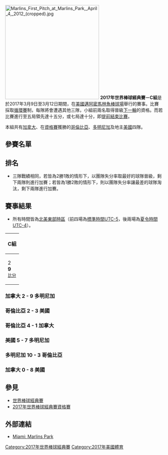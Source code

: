 [[File:Marlins_First_Pitch_at_Marlins_Park,_April_4,_2012_(cropped).jpg|300px]]
{{Main|2017年世界棒球經典賽}}
'''2017年世界棒球經典賽－C組'''是於2017年3月9日至3月12日期間，在[[美國|美國]][[邁阿密|邁阿密]][[馬林魚棒球場|馬林魚棒球場]]舉行的賽事。比賽採取[[循環賽|循環賽]]制，每隊將會遭遇其他三隊，小組前兩名取得晉級[[2017年世界棒球經典賽－F組|下一輪]]的資格。而若比賽進行至五局領先達十五分，或七局達十分，即[[提前結束比賽|提前結束比賽]]。

本組共有[[加拿大棒球代表隊|加拿大]]、在[[2017年世界棒球經典賽資格賽|資格賽]]獲勝的[[哥倫比亞棒球代表隊|哥倫比亞]]、[[多明尼加棒球代表隊|多明尼加]]及地主[[美國棒球代表隊|美國]]四隊。

== 參賽名單 ==
{{main|2017年世界棒球經典賽參賽名單 (C組)}}

== 排名 ==
* 三隊戰績相同，若皆為2勝1敗的情形下，以團隊失分率取最好的球隊晉級，剩下兩隊則進行加賽；若皆為1勝2敗的情形下，則以團隊失分率讓最差的球隊淘汰，剩下兩隊進行加賽。
{{2017年世界棒球經典賽－C組}}

== 賽事結果 ==
* 所有時間皆為[[北美東部時區|北美東部時區]]（前四場為[[標準時間|標準時間]][[UTC-5|UTC-5]]，後兩場為[[夏令時間|夏令時間]][[UTC-4|UTC-4]]）。

{| class=wikitable
|-
!colspan=6|C組
|-
|{{bb|CAN}} 2<br>'''{{bb|DOM}} 9'''<br><small>[[#加拿大_2_-_9_多明尼加|比分]]</small>
|{{bb|COL}} 2<br>'''{{bb|USA}} 3''' <small>(F/10)</small><br><small>[[#哥倫比亞_2_-_3_美國|比分]]</small>
|'''{{bb|COL}} 4'''<br>{{bb|CAN}} 1<br><small>[[#哥倫比亞_4_-_1_加拿大|比分]]</small>
|{{bb|USA}} 5<br>'''{{bb|DOM}} 7'''<br><small>[[#美國_5_-_7_多明尼加|比分]]</small>
|'''{{bb|DOM}} 10'''<br>{{bb|COL}} 3 <small>(F/11)</small><br><small>[[#多明尼加_10_-_3_哥倫比亞|比分]]</small>
|{{bb|CAN}} 0<br>'''{{bb|USA}} 8'''<br><small>[[#加拿大_0_-_8_美國|比分]]</small>
|}

=== 加拿大 2 - 9 多明尼加 ===
{{2017年世界棒球經典賽C組－加拿大 vs. 多明尼加}}

=== 哥倫比亞 2 - 3 美國 ===
{{2017年世界棒球經典賽C組－哥倫比亞 vs. 美國}}

=== 哥倫比亞 4 - 1 加拿大 ===
{{2017年世界棒球經典賽C組－哥倫比亞 vs. 加拿大}}

=== 美國 5 - 7 多明尼加 ===
{{2017年世界棒球經典賽C組－美國 vs. 多明尼加}}

=== 多明尼加 10 - 3 哥倫比亞 ===
{{2017年世界棒球經典賽C組－多明尼加 vs. 哥倫比亞}}

=== 加拿大 0 - 8 美國 ===
{{2017年世界棒球經典賽C組－加拿大 vs. 美國}}

== 參見 ==
* [[世界棒球經典賽|世界棒球經典賽]]
* [[2017年世界棒球經典賽資格賽|2017年世界棒球經典賽資格賽]]

== 外部連結 ==
* [https://www.worldbaseballclassic.com/venue/miami Miami: Marlins Park]{{Wayback|url=https://www.worldbaseballclassic.com/venue/miami |date=20170313214057 }}

{{2017年世界棒球經典賽|state=collapsed}}

[[Category:2017年世界棒球經典賽|Category:2017年世界棒球經典賽]]
[[Category:2017年美國體育|Category:2017年美國體育]]